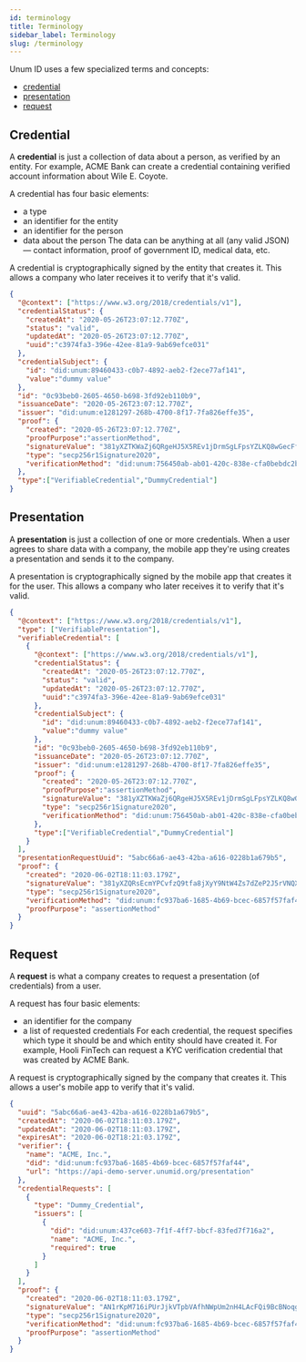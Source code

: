 ```yaml
---
id: terminology
title: Terminology
sidebar_label: Terminology
slug: /terminology
---
```


Unum ID uses a few specialized terms and concepts:
- [credential](#credential)
- [presentation](#presentation)
- [request](#request)

## Credential

A **credential** is just a collection of data about a person, as verified
by an entity. For example, ACME Bank can create a credential containing
verified account information about Wile E. Coyote.

A credential has four basic elements:
- a type
- an identifier for the entity 
- an identifier for the person
- data about the person 
The data can be anything at all (any valid JSON) — contact information,
proof of government ID, medical data, etc.

A credential is cryptographically signed by the entity that creates it.
This allows a company who later receives it to verify that it's valid.

```json
{
  "@context": ["https://www.w3.org/2018/credentials/v1"],
  "credentialStatus": {
    "createdAt": "2020-05-26T23:07:12.770Z",
    "status": "valid",
    "updatedAt": "2020-05-26T23:07:12.770Z",
    "uuid":"c3974fa3-396e-42ee-81a9-9ab69efce031"
  },
  "credentialSubject": {
    "id": "did:unum:89460433-c0b7-4892-aeb2-f2ece77af141",
    "value":"dummy value"
  },
  "id": "0c93beb0-2605-4650-b698-3fd92eb110b9",
  "issuanceDate": "2020-05-26T23:07:12.770Z",
  "issuer": "did:unum:e1281297-268b-4700-8f17-7fa826effe35",
  "proof": {
    "created": "2020-05-26T23:07:12.770Z",
    "proofPurpose":"assertionMethod",
    "signatureValue": "381yXZTKWaZj6QRgeHJ5X5REv1jDrmSgLFpsYZLKQ8wGecFfL6CFx4inzqWcepyuZhALXUrS3LaAXzsLfgv9StbrotEkWzPn",
    "type": "secp256r1Signature2020",
    "verificationMethod": "did:unum:756450ab-ab01-420c-838e-cfa0bebdc2ba#5b134be0-7cb4-4983-95b1-bdec218cb55b"
  },
  "type":["VerifiableCredential","DummyCredential"]
}
```

## Presentation

A **presentation** is just a collection of one or more credentials. When
a user agrees to share data with a company, the mobile app they're using
creates a presentation and sends it to the company.

A presentation is cryptographically signed by the mobile app that creates 
it for the user. This allows a company who later receives it to verify that 
it's valid.

```json
{
  "@context": ["https://www.w3.org/2018/credentials/v1"],
  "type": ["VerifiablePresentation"],
  "verifiableCredential": [
    {
      "@context": ["https://www.w3.org/2018/credentials/v1"],
      "credentialStatus": {
        "createdAt": "2020-05-26T23:07:12.770Z",
        "status": "valid",
        "updatedAt": "2020-05-26T23:07:12.770Z",
        "uuid":"c3974fa3-396e-42ee-81a9-9ab69efce031"
      },
      "credentialSubject": {
        "id": "did:unum:89460433-c0b7-4892-aeb2-f2ece77af141",
        "value":"dummy value"
      },
      "id": "0c93beb0-2605-4650-b698-3fd92eb110b9",
      "issuanceDate": "2020-05-26T23:07:12.770Z",
      "issuer": "did:unum:e1281297-268b-4700-8f17-7fa826effe35",
      "proof": {
        "created": "2020-05-26T23:07:12.770Z",
        "proofPurpose":"assertionMethod",
        "signatureValue": "381yXZTKWaZj6QRgeHJ5X5REv1jDrmSgLFpsYZLKQ8wGecFfL6CFx4inzqWcepyuZhALXUrS3LaAXzsLfgv9StbrotEkWzPn",
        "type": "secp256r1Signature2020",
        "verificationMethod": "did:unum:756450ab-ab01-420c-838e-cfa0bebdc2ba#5b134be0-7cb4-4983-95b1-bdec218cb55b"
      },
      "type":["VerifiableCredential","DummyCredential"]
    }
  ],
  "presentationRequestUuid": "5abc66a6-ae43-42ba-a616-0228b1a679b5",
  "proof": {
    "created": "2020-06-02T18:11:03.179Z",
    "signatureValue": "381yXZQRsEcmYPCvfzQ9tfa8jXyY9NtW4Zs7dZeP2J5rVNQXT1JNvLFZJESV6oJwon3yUmngS5rSrzm14omsibwXKqmWQ27W",
    "type": "secp256r1Signature2020",
    "verificationMethod": "did:unum:fc937ba6-1685-4b69-bcec-6857f57faf44#79e48b82-1038-4cbb-b5e9-5942782313ad",
    "proofPurpose": "assertionMethod"
  }
}
```

## Request 

A **request** is what a company creates to request a presentation (of
credentials) from a user.

A request has four basic elements:
- an identifier for the company 
- a list of requested credentials
For each credential, the request specifies which type it should be and
which entity should have created it. For example, Hooli FinTech can request
a KYC verification credential that was created by ACME Bank.

A request is cryptographically signed by the company that creates it.
This allows a user's mobile app to verify that it's valid.

```json
{
  "uuid": "5abc66a6-ae43-42ba-a616-0228b1a679b5",
  "createdAt": "2020-06-02T18:11:03.179Z",
  "updatedAt": "2020-06-02T18:11:03.179Z",
  "expiresAt": "2020-06-02T18:21:03.179Z",
  "verifier": {
    "name": "ACME, Inc.",
    "did": "did:unum:fc937ba6-1685-4b69-bcec-6857f57faf44",
    "url": "https://api-demo-server.unumid.org/presentation"
  },
  "credentialRequests": [
    {
      "type": "Dummy_Credential",
      "issuers": [
        {
          "did": "did:unum:437ce603-7f1f-4ff7-bbcf-83fed7f716a2",
          "name": "ACME, Inc.",
          "required": true
        }
      ]
    }
  ],
  "proof": {
    "created": "2020-06-02T18:11:03.179Z",
    "signatureValue": "AN1rKpM716iPUrJjkVTpbVAfhNWpUm2nH4LAcFQi9BcBNoqgXYD54q1EcPXDduz7LXCC3i471VTw6vRtXf9cmVYD2Hp7trmqE",
    "type": "secp256r1Signature2020",
    "verificationMethod": "did:unum:fc937ba6-1685-4b69-bcec-6857f57faf44#79e48b82-1038-4cbb-b5e9-5942782313ad",
    "proofPurpose": "assertionMethod"
  }
}
```